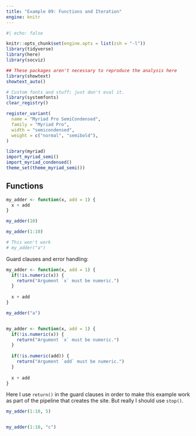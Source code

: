 ```yaml
---
title: "Example 09: Functions and Iteration"
engine: knitr
---
```


```r
#| echo: false

knitr::opts_chunk$set(engine.opts = list(zsh = "-l"))
library(tidyverse)
library(here)
library(socviz)

## These packages aren't necessary to reproduce the analysis here
library(showtext)
showtext_auto()

# Custom fonts and stuff; just don't eval it.
library(systemfonts)
clear_registry()

register_variant(
  name = "Myriad Pro SemiCondensed",
  family = "Myriad Pro",
  width = "semicondensed",
  weight = c("normal", "semibold"),
)

library(myriad)
import_myriad_semi()
import_myriad_condensed()
theme_set(theme_myriad_semi())

```


## Functions

```r
my_adder <- function(x, add = 1) {
  x + add
}

my_adder(10)

my_adder(1:10)

# This won't work
# my_adder("a")
```

Guard clauses and error handling:

```r
my_adder <- function(x, add = 1) {
  if(!is.numeric(x)) {
    return("Argument `x` must be numeric.")
  }
    
  x + add  
}

my_adder("a")


my_adder <- function(x, add = 1) {
  if(!is.numeric(x)) {
    return("Argument `x` must be numeric.")
  }
  
  if(!is.numeric(add)) {
    return("Argument `add` must be numeric.")
  }
    
  x + add  
}


```

Here I use `return()` in the guard clauses in order to make this example work as part of the pipeline that creates the site. But really I should use `stop()`. 

```r
my_adder(1:10, 5)


my_adder(1:10, "c")
```


